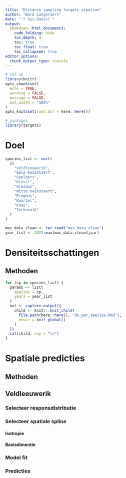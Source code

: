 ```yaml
---
title: "Distance sampling targets pipeline"
author: "Ward Langeraert"
date: "`r Sys.Date()`"
output:
  bookdown::html_document2:
    code_folding: hide
    toc_depth: 4
    toc: true
    toc_float: true
    toc_collapsed: true
editor_options: 
  chunk_output_type: console
---
```


```r
# set up
library(knitr)
opts_chunk$set(
  echo = TRUE,
  warning = FALSE,
  message = FALSE,
  out.width = "100%"
)
opts_knit$set(root.dir = here::here())
```

```r
# packages
library(targets)
```

# Doel

```r
species_list <- sort(
  c(
    "Veldleeuwerik",
    "Gele Kwikstaart",
    "Geelgors",
    "Kievit",
    "Grasmus",
    "Witte Kwikstaart",
    "Ringmus",
    "Kwartel",
    "Kneu",
    "Torenvalk"
  )
)

mas_data_clean <- tar_read("mas_data_clean")
year_list <- 2023:max(mas_data_clean$jaar)
```

# Densiteitsschattingen
## Methoden

```r
for (sp in species_list) {
  params <- list(
    species = sp,
    years = year_list
  )
  out <- capture.output({
    child <- knitr::knit_child(
      file.path(here::here(), "ds_per_species.Rmd"),
      envir = knit_global()
    )
  })
  cat(child, sep = "\n")
}
```

# Spatiale predicties
## Methoden

## Veldleeuwerik
### Selecteer responsdistributie

### Selecteer spatiale spline
#### Isotropie


#### Basisdimentie

### Model fit

### Predicties

